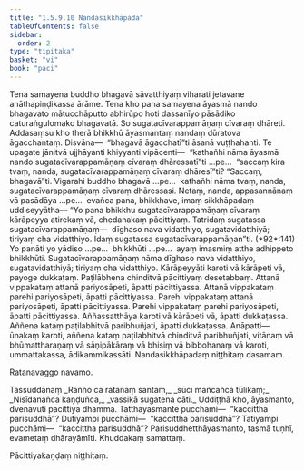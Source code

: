 ```yaml
---
title: "1.5.9.10 Nandasikkhāpada"
tableOfContents: false
sidebar:
  order: 2
type: "tipitaka"
basket: "vi"
book: "paci"
---
```



<DynamicBreadcrumb />

<Division number="547" book="paci">

<Paragraph number="1585" book="paci">
Tena samayena buddho bhagavā sāvatthiyaṃ viharati jetavane anāthapiṇḍikassa ārāme. Tena kho pana samayena āyasmā nando bhagavato mātucchāputto abhirūpo hoti dassanīyo pāsādiko caturaṅgulomako bhagavatā. So sugatacīvarappamāṇaṃ cīvaraṃ dhāreti. Addasaṃsu kho therā bhikkhū āyasmantaṃ nandaṃ dūratova āgacchantaṃ. Disvāna—  “bhagavā āgacchatī”ti āsanā vuṭṭhahanti.
</Paragraph>

<Paragraph number="1586" book="paci">
Te upagate jānitvā ujjhāyanti khiyyanti vipācenti—  “kathañhi nāma āyasmā nando sugatacīvarappamāṇaṃ cīvaraṃ dhāressatī”ti …pe…  “saccaṃ kira tvaṃ, nanda, sugatacīvarappamāṇaṃ cīvaraṃ dhāresī”ti? “Saccaṃ, bhagavā”ti. Vigarahi buddho bhagavā …pe…  kathañhi nāma tvaṃ, nanda, sugatacīvarappamāṇaṃ cīvaraṃ dhāressasi. Netaṃ, nanda, appasannānaṃ vā pasādāya …pe…  evañca pana, bhikkhave, imaṃ sikkhāpadaṃ uddiseyyātha—
</Paragraph>

</Division>
<Division number="548" book="paci">

<Paragraph number="1587" book="paci">
<Emphasis>“Yo pana bhikkhu sugatacīvarappamāṇaṃ cīvaraṃ kārāpeyya atirekaṃ vā, chedanakaṃ pācittiyaṃ. Tatridaṃ sugatassa sugatacīvarappamāṇaṃ—  dīghaso nava vidatthiyo, sugatavidatthiyā; tiriyaṃ cha vidatthiyo. Idaṃ sugatassa sugatacīvarappamāṇan”</Emphasis>ti. (*92*:<Emphasis>141</Emphasis>)
</Paragraph>

</Division>
<Division number="549" book="paci">

<Paragraph number="1588" book="paci">
<Emphasis>Yo panā</Emphasis>ti yo yādiso …pe…  <Emphasis>bhikkhū</Emphasis>ti …pe…  ayaṃ imasmiṃ atthe adhippeto bhikkhūti.
</Paragraph>

<Paragraph number="1589" book="paci">
<Emphasis>Sugatacīvarappamāṇaṃ</Emphasis> nāma dīghaso nava vidatthiyo, sugatavidatthiyā; tiriyaṃ cha vidatthiyo.
</Paragraph>

<Paragraph number="1590" book="paci">
<Emphasis>Kārāpeyyā</Emphasis>ti karoti vā kārāpeti vā, payoge dukkaṭaṃ. Paṭilābhena chinditvā pācittiyaṃ desetabbaṃ.
</Paragraph>

</Division>
<Division number="550" book="paci">

<Paragraph number="1591" book="paci">
Attanā vippakataṃ attanā pariyosāpeti, āpatti pācittiyassa. Attanā vippakataṃ parehi pariyosāpeti, āpatti pācittiyassa. Parehi vippakataṃ attanā pariyosāpeti, āpatti pācittiyassa. Parehi vippakataṃ parehi pariyosāpeti, āpatti pācittiyassa.
</Paragraph>

<Paragraph number="1592" book="paci">
Aññassatthāya karoti vā kārāpeti vā, āpatti dukkaṭassa. Aññena kataṃ paṭilabhitvā paribhuñjati, āpatti dukkaṭassa.
</Paragraph>

</Division>
<Division number="551" book="paci">

<Paragraph number="1593" book="paci">
Anāpatti—  ūnakaṃ karoti, aññena kataṃ paṭilabhitvā chinditvā paribhuñjati, vitānaṃ vā bhūmattharaṇaṃ vā sāṇipākāraṃ vā bhisiṃ vā bibbohanaṃ vā karoti, ummattakassa, ādikammikassāti.

</Paragraph>
</Division>

<Paragraph number="1594" type="center" book="paci">
Nandasikkhāpadaṃ niṭṭhitaṃ dasamaṃ.

  
Ratanavaggo navamo.



</Paragraph>

<Paragraph number="1595" type="center" book="paci">
Tassuddānaṃ


</Paragraph>

<Paragraph number="1596" type="verses" book="paci">
_Rañño ca ratanaṃ santaṃ,_  
_sūci mañcañca tūlikaṃ;_  
_Nisīdanañca kaṇḍuñca,_  
_vassikā sugatena cāti._  

</Paragraph>

<Paragraph number="1597" book="paci">
Uddiṭṭhā kho, āyasmanto, dvenavuti pācittiyā dhammā. Tatthāyasmante pucchāmi—  “kaccittha parisuddhā”? Dutiyampi pucchāmi—  “kaccittha parisuddhā”? Tatiyampi pucchāmi—  “kaccittha parisuddhā”? Parisuddhetthāyasmanto, tasmā tuṇhī, evametaṃ dhārayāmīti.

</Paragraph>

<Paragraph number="1598" type="center" book="paci">
Khuddakaṃ samattaṃ.

  
Pācittiyakaṇḍaṃ niṭṭhitaṃ.
</Paragraph>